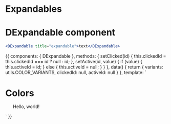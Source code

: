 
<Meta title="Elements/Expandables" component={DExpandable} />

# Expandables
<Props of={DExpandable} />

# DExpandable component
```jsx
<DExpandable title="expandable">text</DExpandable>
```


<Preview>
  <Story name="Expandables" decorators={[withA11y]}>
    {{
        components: { DExpandable },
        methods: {
                setClicked(id) {
                    this.clickedId = this.clickedId === id ? null : id;
                },
                setActive(id, value) {
                    if (value) {
                        this.activeId = id;
                    } else {
                        this.activeId = null;
                    }
                }
            },
        data() {
            return {
                variants: utils.COLOR_VARIANTS,
                clickedId: null,
                activeId: null
            }
        },
        template: `
        <div>
            <div style="margin-top: 2rem;">
                <h1 style="margin-bottom: 1rem;">Colors</h1>
                <ul>
                    <DExpandable
                        v-for="variant in variants"
                        :key="variant"
                        title="Expandable"
                        :isExpanded="clickedId === variant"
                        :isHovered="activeId === variant"
                        @header-click="setClicked(variant)"
                        @header-active="setActive(variant, true)"
                        @header-inactive="setActive(variant, false)"
                        :variant="variant"
                    >
                        <p>Hello, world!</p>
                    </DExpandable>
                </ul>
            </div>
        </div>
        `
    }}
  </Story>
</Preview>
